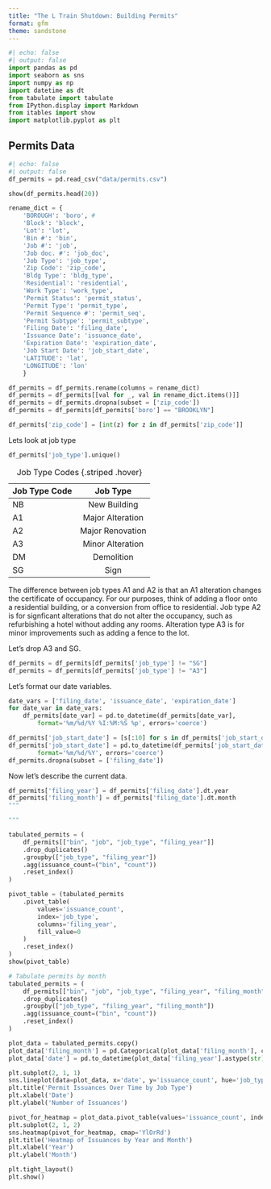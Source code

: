 ```yaml
---
title: "The L Train Shutdown: Building Permits"
format: gfm
theme: sandstone
---
```


```python
#| echo: false
#| output: false
import pandas as pd
import seaborn as sns
import numpy as np
import datetime as dt
from tabulate import tabulate
from IPython.display import Markdown
from itables import show
import matplotlib.pyplot as plt
```

## Permits Data

```python
#| echo: false
#| output: false
df_permits = pd.read_csv("data/permits.csv")
```

```python
show(df_permits.head(20))
```

```python
rename_dict = {
    'BOROUGH': 'boro', #
    'Block': 'block',
    'Lot': 'lot',
    'Bin #': 'bin',
    'Job #': 'job',
    'Job doc. #': 'job_doc',
    'Job Type': 'job_type',
    'Zip Code': 'zip_code',
    'Bldg Type': 'bldg_type',
    'Residential': 'residential',
    'Work Type': 'work_type',
    'Permit Status': 'permit_status',
    'Permit Type': 'permit_type',
    'Permit Sequence #': 'permit_seq',
    'Permit Subtype': 'permit_subtype',
    'Filing Date': 'filing_date',
    'Issuance Date': 'issuance_date',
    'Expiration Date': 'expiration_date',
    'Job Start Date': 'job_start_date',
    'LATITUDE': 'lat',
    'LONGITUDE': 'lon'
    }

df_permits = df_permits.rename(columns = rename_dict)
df_permits = df_permits[[val for _, val in rename_dict.items()]]
df_permits = df_permits.dropna(subset = ['zip_code'])
df_permits = df_permits[df_permits['boro'] == "BROOKLYN"]
```

```python
df_permits['zip_code'] = [int(z) for z in df_permits['zip_code']]
```

Lets look at job type

```python
df_permits['job_type'].unique()
```

| Job Type Code | Job Type         |
|---------------|:----------------:|
| NB            | New Building     |
| A1            | Major Alteration |
| A2            | Major Renovation |
| A3            | Minor Alteration |
| DM            | Demolition       |
| SG            | Sign             |

: Job Type Codes {.striped .hover}

The difference between job types A1 and A2 is that an A1 alteration changes the certificate of occupancy. For our purposes, think of adding a floor onto a residential building, or a conversion from office to residential. Job type A2 is for signficant alterations that do not alter the occupancy, such as refurbishing a hotel without adding any rooms. Alteration type A3 is for minor improvements such as adding a fence to the lot. 

Let's drop A3 and SG.

```python
df_permits = df_permits[df_permits['job_type'] != "SG"]
df_permits = df_permits[df_permits['job_type'] != "A3"]
```

Let's format our date variables.

```python
date_vars = ['filing_date', 'issuance_date', 'expiration_date']
for date_var in date_vars:
    df_permits[date_var] = pd.to_datetime(df_permits[date_var],
        format='%m/%d/%Y %I:%M:%S %p', errors='coerce')

df_permits['job_start_date'] = [s[:10] for s in df_permits['job_start_date']]
df_permits['job_start_date'] = pd.to_datetime(df_permits['job_start_date'],
        format='%m/%d/%Y', errors='coerce')
df_permits.dropna(subset = ['filing_date'])
```

Now let's describe the current data.

```python
df_permits['filing_year'] = df_permits['filing_date'].dt.year
df_permits['filing_month'] = df_permits['filing_date'].dt.month
"""

"""
```

```python
tabulated_permits = (
    df_permits[["bin", "job", "job_type", "filing_year"]]
    .drop_duplicates()
    .groupby(["job_type", "filing_year"])
    .agg(issuance_count=("bin", "count"))
    .reset_index()
)

pivot_table = (tabulated_permits
    .pivot_table(
        values='issuance_count',
        index='job_type',
        columns='filing_year',
        fill_value=0
    )
    .reset_index()
)
show(pivot_table)
```

```python
# Tabulate permits by month
tabulated_permits = (
    df_permits[["bin", "job", "job_type", "filing_year", "filing_month"]]
    .drop_duplicates()
    .groupby(["job_type", "filing_year", "filing_month"])
    .agg(issuance_count=("bin", "count"))
    .reset_index()
)

plot_data = tabulated_permits.copy()
plot_data['filing_month'] = pd.Categorical(plot_data['filing_month'], categories=range(1, 13), ordered=True)
plot_data['date'] = pd.to_datetime(plot_data['filing_year'].astype(str) + '-' + plot_data['filing_month'].astype(str).str.zfill(2) + '-01')

plt.subplot(2, 1, 1)
sns.lineplot(data=plot_data, x='date', y='issuance_count', hue='job_type')
plt.title('Permit Issuances Over Time by Job Type')
plt.xlabel('Date')
plt.ylabel('Number of Issuances')

pivot_for_heatmap = plot_data.pivot_table(values='issuance_count', index='filing_month', columns='filing_year', aggfunc='sum')
plt.subplot(2, 1, 2)
sns.heatmap(pivot_for_heatmap, cmap='YlOrRd')
plt.title('Heatmap of Issuances by Year and Month')
plt.xlabel('Year')
plt.ylabel('Month')

plt.tight_layout()
plt.show()
```